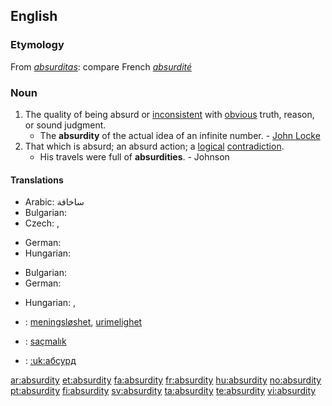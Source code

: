 ==English==

===Etymology===
From {{etyl|la}} ''[[absurditas]]'': compare French ''[[absurdité]]''

===Noun===
{{en-noun|absurdities}}

# The quality of being absurd or [[inconsistent]] with [[obvious]] truth, reason, or sound judgment.
#* The '''absurdity''' of the actual idea of an infinite number. - [[w:John Locke|John Locke]]
# That which is absurd; an absurd action; a [[logical]] [[contradiction]].
#* His travels were full of '''absurdities'''. - Johnson

====Translations====
{{trans-top|the quality of being absurd}}
* Arabic: ساخافة
* Bulgarian: {{t+|bg|абсурдност|tr=absúrdnost|sc=Cyrl}}
* Czech: {{t-|cs|absurdnost|f}}, {{t-|cs|absurdita|f}}
{{trans-mid}}
* German: {{t+|de|Absurdität|f}}
* Hungarian: {{t+|hu|abszurdum}}
{{trans-bottom}}
{{trans-top|an absurd action}}
* Bulgarian: {{t+|bg|абсурдност|tr=absúrdnost|sc=Cyrl}}
* German: {{t+|de|Absurdität|f}}
{{trans-mid}}
* Hungarian: {{t+|hu|abszurdum}}, {{t|hu|képtelenség}}
{{trans-bottom}}

{{checktrans-top}}
* {{ttbc|Norwegian}}: [[meningsløshet]], [[urimelighet]] {{c}}
* {{ttbc|Turkish}}: [[saçmalık]]
* {{ttbc|Ukrainian}}: [[:uk:абсурд]]
{{checktrans-bottom}}

[[ar:absurdity]]
[[et:absurdity]]
[[fa:absurdity]]
[[fr:absurdity]]
[[hu:absurdity]]
[[no:absurdity]]
[[pt:absurdity]]
[[fi:absurdity]]
[[sv:absurdity]]
[[ta:absurdity]]
[[te:absurdity]]
[[vi:absurdity]]